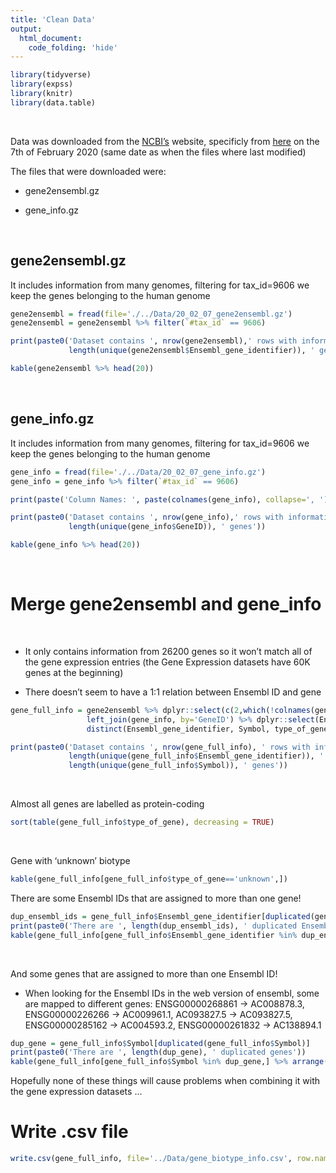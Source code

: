 ```yaml
---
title: 'Clean Data'
output:
  html_document:
    code_folding: 'hide'
---
```


```r
library(tidyverse)
library(expss)
library(knitr)
library(data.table)
```

<br>

Data was downloaded from the [NCBI's](https://www.ncbi.nlm.nih.gov/home/download/) website, specificly from [here](ftp://ftp.ncbi.nlm.nih.gov/gene/DATA/) on the 7th of February 2020 (same date as when the files where last modified)

The files that were downloaded were:

- gene2ensembl.gz

- gene_info.gz

<br>

## gene2ensembl.gz

It includes information from many genomes, filtering for tax_id=9606 we keep the genes belonging to the human genome

```r
gene2ensembl = fread(file='./../Data/20_02_07_gene2ensembl.gz')
gene2ensembl = gene2ensembl %>% filter(`#tax_id` == 9606)

print(paste0('Dataset contains ', nrow(gene2ensembl),' rows with information from ',
             length(unique(gene2ensembl$Ensembl_gene_identifier)), ' genes'))

kable(gene2ensembl %>% head(20))
```

<br>

## gene_info.gz

It includes information from many genomes, filtering for tax_id=9606 we keep the genes belonging to the human genome

```r
gene_info = fread(file='./../Data/20_02_07_gene_info.gz')
gene_info = gene_info %>% filter(`#tax_id` == 9606)

print(paste('Column Names: ', paste(colnames(gene_info), collapse=', ')))

print(paste0('Dataset contains ', nrow(gene_info),' rows with information from ',
             length(unique(gene_info$GeneID)), ' genes'))

kable(gene_info %>% head(20))
```

<br>

# Merge gene2ensembl and gene_info

<br>

- It only contains information from 26200 genes so it won't match all of the gene expression entries (the Gene Expression datasets have 60K genes at the beginning)

- There doesn't seem to have a 1:1 relation between Ensembl ID and gene

```r
gene_full_info = gene2ensembl %>% dplyr::select(c(2,which(!colnames(gene2ensembl) %in% colnames(gene_info)))) %>% 
                 left_join(gene_info, by='GeneID') %>% dplyr::select(Ensembl_gene_identifier, Symbol, type_of_gene) %>%
                 distinct(Ensembl_gene_identifier, Symbol, type_of_gene)

print(paste0('Dataset contains ', nrow(gene_full_info), ' rows with information from ',
             length(unique(gene_full_info$Ensembl_gene_identifier)), ' different Ensembl IDs belonging to ',
             length(unique(gene_full_info$Symbol)), ' genes'))
```

<br>

Almost all genes are labelled as protein-coding
```r
sort(table(gene_full_info$type_of_gene), decreasing = TRUE)
```
<br>

Gene with 'unknown' biotype
```r
kable(gene_full_info[gene_full_info$type_of_gene=='unknown',])
```

There are some Ensembl IDs that are assigned to more than one gene!
```r
dup_ensembl_ids = gene_full_info$Ensembl_gene_identifier[duplicated(gene_full_info$Ensembl_gene_identifier)]
print(paste0('There are ', length(dup_ensembl_ids), ' duplicated Ensembl IDs'))
kable(gene_full_info[gene_full_info$Ensembl_gene_identifier %in% dup_ensembl_ids,] %>% arrange(Ensembl_gene_identifier))
```
<br>

And some genes that are assigned to more than one Ensembl ID!

- When looking for the Ensembl IDs in the web version of ensembl, some are mapped to different genes: ENSG00000268861 -> AC008878.3, ENSG00000226266 -> AC009961.1, AC093827.5 -> AC093827.5, ENSG00000285162 -> AC004593.2, ENSG00000261832 -> AC138894.1

```r
dup_gene = gene_full_info$Symbol[duplicated(gene_full_info$Symbol)]
print(paste0('There are ', length(dup_gene), ' duplicated genes'))
kable(gene_full_info[gene_full_info$Symbol %in% dup_gene,] %>% arrange(Symbol))
```

Hopefully none of these things will cause problems when combining it with the gene expression datasets ...

# Write .csv file
```r
write.csv(gene_full_info, file='../Data/gene_biotype_info.csv', row.names = FALSE)
```
